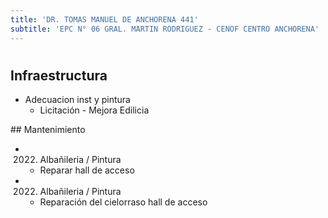 ```yaml
---
title: 'DR. TOMAS MANUEL DE ANCHORENA 441'
subtitle: 'EPC N° 06 GRAL. MARTIN RODRIGUEZ - CENOF CENTRO ANCHORENA'
---
```


#
## Infraestructura

* Adecuacion inst y pintura 
    + Licitación - Mejora Edilicia 


 ## Mantenimiento

*  (2022) Albañileria / Pintura 
    + Reparar hall de acceso

*  (2022) Albañileria / Pintura 
    + Reparación del cielorraso hall de acceso







